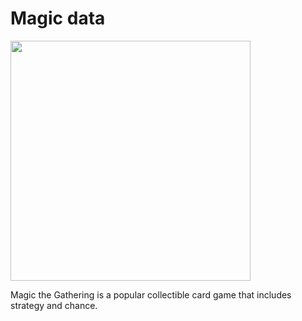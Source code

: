 # Magic data{#magic}
![](./magic.png){width=4in}  

Magic the Gathering is a popular collectible card game that includes strategy and chance.  
